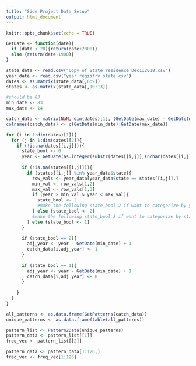 ```yaml
---
title: "Side Project Data Setup"
output: html_document
---
```


```r
knitr::opts_chunk$set(echo = TRUE)
```

```r
GetDate <- function(date){
  if (date < 20){return(date+2000)} 
  else {return(date+1900)} 
}
```

```r
state_data <- read.csv("Copy of State_residence_Dec112018.csv")
year_data <- read.csv("year registry state.csv")
dates <- as.matrix(state_data[,6:9])
states <- as.matrix(state_data[,10:13])

#should be 83
min_date <- 83
max_date <- 14

catch_data <- matrix(NaN, dim(dates)[1], (GetDate(max_date) - GetDate(min_date) + 1))
colnames(catch_data) <- c(GetDate(min_date):GetDate(max_date))

for (i in 1:dim(dates)[1]){
  for (j in 1:dim(dates)[2]){
    if (!is.na(dates[[i,j]])){
      state_bool <- 0 
      year <- GetDate(as.integer(substr(dates[[i,j]],(nchar(dates[[i,j]]) - 1),nchar(dates[[i,j]]))))
      
      if (!is.na(states[[i,j]])){
        if (states[[i,j]] %in% year_data$state){
          row_vals <- year_data[year_data$state == states[[i,j]],]
          min_val <- row_vals[1,2]
          max_val <- row_vals[1,3]
          if (year > min_val & year < max_val){
            state_bool <- 2
            #make the following state_bool 2 if want to categorize by year
          } else {state_bool <- 2}
          #make the following state_bool 2 if want to categorize by state
        } else {state_bool <- 1}
      }
      
      if (state_bool == 2){
        adj_year <- year - GetDate(min_date) + 1
        catch_data[i,adj_year] <- 1
      }
      
      if (state_bool == 1){
        adj_year <- year - GetDate(min_date) + 1
        catch_data[i,adj_year] <- 0
      }
      
    }
  }
}
```

```r

all_patterns <- as.data.frame(GetPatterns(catch_data))
unique_patterns <- as.data.frame(table(all_patterns))

pattern_list <- Pattern2Data(unique_patterns)
pattern_data <- pattern_list[[1]]
freq_vec <- pattern_list[[2]]

pattern_data <- pattern_data[1:126,]
freq_vec <- freq_vec[1:126]
```
